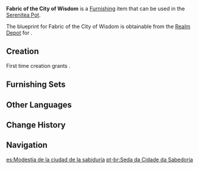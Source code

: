 {{Furnishing Infobox
|id             = 370726
|image          = Item Fabric of the City of Wisdom.png
|category       = Building
|subcategory    = Sumeru
|quality        = 3
|adeptal_energy = 60
|load           = 160
|reduced_load   = 79
|description    = A simple and rustic wooden house often found to the west of [[Sumeru City]]. It is structurally similar to the buildings in [[Vimara Village]]. Placing some leaves and hay on a [[Karmaphala Wood]] frame would yield this very cheap dwelling place. Many weavers spend years living in these houses, not due to poverty, but because they are already used to working in this kind of environment, and dislike spending time getting rid of new distractions after moving to a new place.
|mention        = 
|blueprint      = Realm Depot
|source1        = 
}}
'''Fabric of the City of Wisdom''' is a [[Furnishing]] item that can be used in the [[Serenitea Pot]].

The blueprint for Fabric of the City of Wisdom is obtainable from the [[Realm Depot]] for {{Item|Realm Currency|24|x=160}}.

==Creation==
First time creation grants {{Item|Trust|24|x=60}}.
{{Recipe
|type = Creation
|time = 14h
|Karmaphala Wood = 12
|sort = Karmaphala Wood
}}

==Furnishing Sets==
{{Craft Usage}}

==Other Languages==
{{Other Languages
|default_hidden = 1
|en      = Fabric of the City of Wisdom
|zhs     = 「智慧之城的丝缕」
|zhs_rm  = "Zhìhuì zhī Chéng de Sīlǚ"
|zht     = 「智慧之城的絲縷」
|zht_rm  = "Zhìhuì zhī Chéng de Sīlǚ"
|ja      = 「知恵の都の糸筋」
|ja_rm   = "Chie no Miyako no Itosuji"{{Assumed}}
|ko      = 「지혜의 성의 비단」
|ko_rm   = "Jihye-ui Seong-ui Bidan"
|es      = Modestia de la ciudad de la sabiduría
|fr      = «&nbsp;Tissu de la cité de la sagesse&nbsp;»
|ru      = Ткани города мудрости
|th      = "สายใยของเมืองแห่งปัญญา"
|th_rm   = 
|vi      = Sợi Tơ Của Thành Phố Trí Tuệ
|de      = „Die Seidengarne der Stadt der Weisheit“
|id      = Sulaman Sutra Kota Kebijaksanaan
|pt      = Seda da Cidade da Sabedoria
|tr      = Bilgelik Şehri Kumaşı
|it      = Stoffa della Città della Saggezza
}}

==Change History==
{{Change History|3.2}}

==Navigation==
{{Furnishing Navbox|exterior}}

[[es:Modestia de la ciudad de la sabiduría]]
[[pt-br:Seda da Cidade da Sabedoria]]
